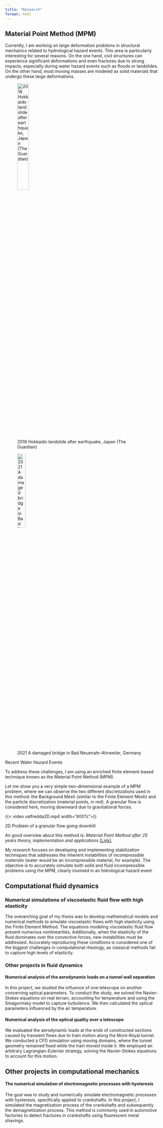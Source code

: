 ```yaml
---
title: "Research"
format: html
---
```



## Material Point Method (MPM)
Currently, I am working on large deformation problems in structural mechanics related to hydrological hazard events. This area is particularly interesting for several reasons. On the one hand, civil structures can experience significant deformations and even fractures due to strong impacts, especially during water hazard events such as floods or landslides. On the other hand, most moving masses are modeled as solid materials that undergo these large deformations.


::: {#fig-water-hazard-events layout-ncol=2}

![2018 Hokkaido landslide after earthquake, Japan (The Guardian)](/assets/images/Landslide.jpg){width=30% fig-align="center"}

![2021 A damaged bridge in Bad Neuenahr-Ahrweiler, Germany](/assets/images/Floods.jpg){width=25% fig-align="center"}

Recent Water Hazard Events
:::

To address these challenges, I am using an enriched finite element-based technique known as the Material Point Method (MPM).

Let me show you a very simple two-dimensional example of a MPM problem, where we can observe the two different discretizations used in this method: the Background Mesh (similar to the Finite Element Mesh) and the particle discretization (material points, in red). A granular flow is considered here, moving downward due to gravitational forces.


::: {#fig-valfredda}
{{< video valfredda2D.mp4 width="400%">}}


2D Problem of a granular flow going downhill
:::
An good overview about this method is: *Material Point Method after 25 years theory, implementation and applications* [[Link]](https://www.researchgate.net/publication/336796234_Material_point_method_after_25_years_theory_implementation_and_applications).


*My research* focuses on developing and implementing stabilization techniques that addresses the inherent instabilities of *incompressible materials* (water would be an incompressible material, for example). The objective is to accurately simulate both solid and fluid incompressible problems using the MPM, clearly involved in an hidrological hazard event.


## Computational fluid dynamics

### Numerical simulations of viscoelastic fluid flow with high elasticity

The overarching goal of my thesis was to develop mathematical models and numerical methods to simulate viscoelastic flows with high elasticity using the Finite Element Method. The equations modeling viscoelastic fluid flow present numerous nonlinearities. Additionally, when the elasticity of the fluid dominates over the convective forces, new instabilities must be addressed. Accurately reproducing these conditions is considered one of the biggest challenges in computational rheology, as classical methods fail to capture high levels of elasticity.

### Other projects in fluid dynamics

#### Numerical analysis of the aerodynamic loads on a tunnel wall separation
In this project, we studied the influence of one telescope on another concerning optical parameters. To conduct the study, we solved the Navier-Stokes equations on real terrain, accounting for temperature and using the Smagorinsky model to capture turbulence. We then calculated the optical parameters influenced by the air temperature.

#### Numerical analysis of the optical quality over a telescope
We evaluated the aerodynamic loads at the ends of constructed sections caused by transient flows due to train motion along the Mont-Royal tunnel. We conducted a CFD simulation using moving domains, where the tunnel geometry remained fixed while the train moved inside it. We employed an arbitrary Lagrangian-Eulerian strategy, solving the Navier-Stokes equations to account for this motion.

## Other projects in computational mechanics

#### The numerical simulation of electromagnetic processes with hysteresis
The goal was to study and numerically simulate electromagnetic processes with hysteresis, specifically applied to crankshafts. In this project, I simulated the magnetization process of the crankshafts and subsequently the demagnetization process. This method is commonly used in automotive factories to detect fractures in crankshafts using fluorescent metal shavings.

